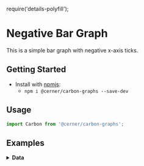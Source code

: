 require('details-polyfill');

# Negative Bar Graph
This is a simple bar graph with negative x-axis ticks.

## Getting Started

- Install with [npmjs](https://www.npmjs.com):
  - `npm i @cerner/carbon-graphs --save-dev`

## Usage
```jsx
import Carbon from '@cerner/carbon-graphs';
```
## Examples
<BarGraph />

<details>
<summary style={{fontSize: 24 }}>
<b>Data</b>
</summary>

### Graph Config object
<GraphConfig />

### Data object
<DataObject />
</details>
